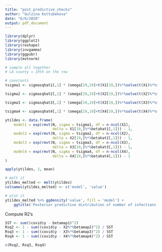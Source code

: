 ```yaml
---
title: "post_predictive_checks"
author: "Gulzina Kuttubekova"
date: "6/6/2020"
output: pdf_document
---
```



```r
library(dplyr)
library(ggplot2)
library(reshape)
library(invgamma)
library(ggpubr)
library(mvtnorm)
```


```r
# sample all together
# LA county = 19th on the row

# constants
tsigma1 <- sigmasqhat1[,1] * (omega[19,19]+t(X1[19,])%*%solve(t(X1)%*%solve(omega)%*%X1)%*%X1[19,])

tsigma2 <- sigmasqhat2[,1] * (omega[19,19]+t(X2[19,])%*%solve(t(X2)%*%solve(omega)%*%X2)%*%X2[19,])

tsigma3 <- sigmasqhat3[,1] * (omega[19,19]+t(X3[19,])%*%solve(t(X3)%*%solve(omega)%*%X3)%*%X3[19,])

tsigma4 <- sigmasqhat4[,1] * (omega[19,19]+t(X4[19,])%*%solve(t(X4)%*%solve(omega)%*%X4)%*%X4[19,])

ytildes <- data.frame(
    model1 = exp(rmvt(N, sigma = tsigma1, df = n-ncol(X1), 
                      delta = X1[19,]%*%betahat1[,1])) - 1,
    model2 = exp(rmvt(N, sigma = tsigma2, df = n-ncol(X2),
                      delta = X2[19,]%*%betahat2[,1])) - 1,
    model3 = exp(rmvt(N, sigma = tsigma3, df = n-ncol(X3),
                      delta = X3[19,]%*%betahat3[,1])) - 1,
    model4 = exp(rmvt(N, sigma = tsigma4, df = n-ncol(X4),
                      delta = X4[19,]%*%betahat4[,1])) - 1
)
```

```r
apply(ytildes, 2, mean)
```

```r
# melt it
ytildes_melted <- melt(ytildes)
colnames(ytildes_melted) <- c('model', 'value')

# plot it
ytildes_melted %>% ggdensity('value', fill = 'model') + 
    ggtitle('Posterior predictive distribution of number of infections in LA county')
```

Compute R2's
```r
SST <- sum((covid$y - betamap1)^2)
Rsq2 <- 1 - sum((covid$y - X2%*%betamap2)^2) / SST
Rsq3 <- 1 - sum((covid$y - X3%*%betamap3)^2) / SST
Rsq4 <- 1 - sum((covid$y - X4%*%betamap4)^2) / SST

c(Rsq2, Rsq3, Rsq4)
```












